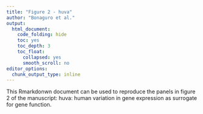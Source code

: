 ```yaml
---
title: "Figure 2 - huva"
author: "Bonaguro et al."
output: 
  html_document:
    code_folding: hide
    toc: yes
    toc_depth: 3
    toc_float:
      collapsed: yes
      smooth_scroll: no
editor_options: 
  chunk_output_type: inline
---
```


This Rmarkdonwn document can be used to reproduce the panels in figure 2 of the manuscript: huva: human variation in gene expression as surrogate for gene function.